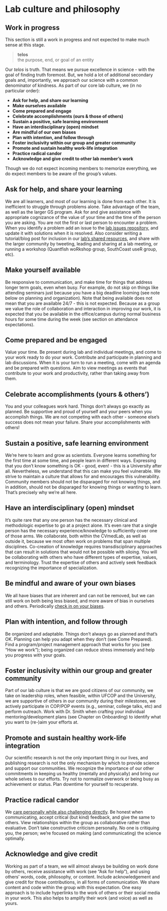 # Lab culture and philosophy {#sec-culture}

::: {.callout-caution}
# Work in progress

This section is still a work in progress and not expected to make much sense at this stage. 
:::

> **telos**\
> the purpose, end, or goal of an entity

Our *telos* is truth. That means we pursue excellence in science - with the goal of finding truth foremost. But, we hold a lot of additional secondary goals and, importantly, we approach our science with a common denominator of kindness. As part of our core lab culture, we (in no particular order):

-   **Ask for help, and share our learning**
-   **Make ourselves available**
-   **Come prepared and engage**
-   **Celebrate accomplishments (ours & those of others)**
-   **Sustain a positive, safe learning environment**
-   **Have an interdisciplinary (open) mindset**
-   **Are mindful of our own biases**
-   **Plan with intention, and follow through**
-   **Foster inclusivity within our group and greater community**
-   **Promote and sustain healthy work-life integration**
-   **Practice radical candor**
-   **Acknowledge and give credit to other lab member's work**

Though we do not expect incoming members to memorize everything, we do expect members to be aware of the group's values.

## Ask for help, and share your learning

We are all learners, and most of our learning is done from each other. It is inefficient to struggle through problems alone. Take advantage of the team, as well as the larger GS program. Ask for and give assistance with appropriate cognizance of the value of your time and the time of the person you are asking. You are not the first or last person to encounter a problem. When you identify a problem add an issue to the [lab issues repository](www.github.com/thefaylab/lab-chat), and update it with solutions when it is resolved. Also consider writing a tutorial/blog post for inclusion in our [lab's shared resources](www.github.com/thefaylab/labhub), and share with the larger community by tweeting, leading and sharing at a lab meeting, or running a workshop (Quantfish woRkshop group, SouthCoast useR group, etc).

## Make yourself available

Be responsive to communication, and make time for things that address longer term goals, even when busy. For example, do not skip on things like attending seminars just because you have a big deadline looming (see note below on planning and organization). Note that being available does not mean that you are available 24/7 - this is not expected. Because as a group we value the role of collaboration and interaction in improving our work, it is expected that you be available in the office/campus during normal business hours for some time during the week (see section on attendance expectations).

## Come prepared and be engaged

Value your time. Be present during lab and individual meetings, and come to your work ready to do your work. Contribute and participate in planning and lab discussions. When it is your turn to run a meeting, come with an agenda and be prepared with questions. Aim to view meetings as events that contribute to your work and productivity, rather than taking away from them.

## Celebrate accomplishments (yours & others')

You and your colleagues work hard. Things don't always go exactly as planned. Be supportive and proud of yourself and your peers when you accomplish things. We are not competing with each other - someone else's success does not mean your failure. Share your accomplishments with others!

## Sustain a positive, safe learning environment

We're here to learn and grow as scientists. Everyone learns something for the first time at some time, and people learn in different ways. Expressing that you don't know something is OK - good, even! - this is a University after all. Nevertheless, we understand that this can make you feel vulnerable. We strive to maintain a culture that allows for and encourages this vulnerability. Community members should not be disparaged for not knowing things, and in addition, should not be disparaged for knowing things or wanting to learn. That's precisely why we're all here.

## Have an interdisciplinary (open) mindset

It's quite rare that any one person has the necessary clinical and methodologic expertise to go at a project alone. It's even rare that a single person has the necessary experience/knowledge to sufficiently cover one of those arms. We collaborate, both within the CVmedLab, as well as outside it, because we most often work on problems that span multiple disciplines. Co-creation of knowledge requires transdisciplinary approaches that can result in solutions that would not be possible with siloing. You will be collaborating with others who have different types of expertise, values, and terminology. Trust the expertise of others and actively seek feedback recognizing the importance of specialization.

## Be mindful and aware of your own biases

We all have biases that are inherent and can not be removed, but we can still work on both being less biased, and more aware of bias in ourselves and others. Periodically [check in on your biases](https://medium.com/better-humans/cognitive-bias-cheat-sheet-55a472476b18).

## Plan with intention, and follow through

Be organized and adaptable. Things don't always go as planned and that's OK. Planning can help you adapt when they don't (see Come Prepared). Find a program/project management approach that works for you (see "How we work"); being organized can reduce stress immensely and help you progress with your goals.

## Foster inclusivity within our group and greater community

Part of our lab culture is that we are good citizens of our community, we take on leadership roles, when feasible, within UFCOP and the University, we are supportive of others in our community during their milestones, we actively participate in COP/POP events (e.g., seminar, college talks, etc) and perform outreach. Work with Dr. Smith when crafting your individual mentoring/development plans (see Chapter on Onboarding) to identify what you want to (re-)aim your efforts at.

## Promote and sustain healthy work-life integration

Our scientific research is not the only important thing in our lives, and publishing research is not the only mechanism by which to provide science and support our communities. We recognize the importance of our other commitments in keeping us healthy (mentally and physically) and bring our whole selves to our efforts. Try not to normalize overwork or being busy as achievement or status. Plan downtime for yourself to recuperate.

## Practice radical candor

We [care personally while also challenging directly](https://www.radicalcandor.com/). Be honest when communicating, accept critical (but kind) feedback, and give the same to others. View relationships within the group as collaborative rather than evaluative. Don't take constructive criticism personally. No one is critiquing you, the person; we're focused on making (and communicating) the science optimally.

## Acknowledge and give credit

Working as part of a team, we will almost always be building on work done by others, receive assistance with work (see "Ask for help"), and using others' words, code, philosophy, or content. Include acknowledgement and give credit for those contributions, in all forms of communication. We share content and code within the group with this expectation. One easy approach is to include hyperlinks to the work of others or their social media in your work. This also helps to amplify their work (and voice) as well as yours.
